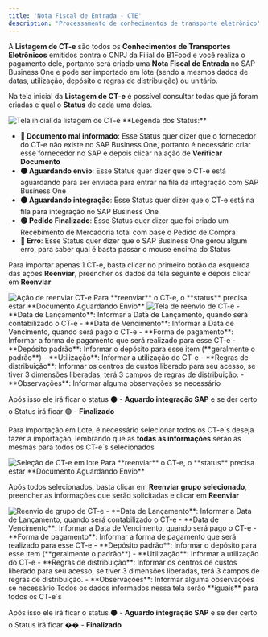 ```yaml
---
title: 'Nota Fiscal de Entrada - CTE'
description: 'Processamento de conhecimentos de transporte eletrônico'
---
```


A **Listagem de CT-e** são todos os **Conhecimentos de Transportes Eletrônicos** emitidos contra o CNPJ da Filial do B1Food e você realiza o pagamento dele, portanto será criado uma **Nota Fiscal de Entrada** no SAP Business One e pode ser importado em lote (sendo a mesmos dados de datas, utilização, depósito e regras de distribuição) ou unitário.

Na tela inicial da **Listagem de CT-e** é possível consultar todas que já foram criadas e qual o **Status** de cada uma delas.

<Frame>
<img src="/images/cte_01.png" alt="Tela inicial da listagem de CT-e" />
</Frame>

<Note>
**Legenda dos Status:**

- **🔴 Documento mal informado**: Esse Status quer dizer que o fornecedor do CT-e não existe no SAP Business One, portanto é necessário criar esse fornecedor no SAP e depois clicar na ação de **Verificar Documento**
- **🟠 Aguardando envio**: Esse Status quer dizer que o CT-e está aguardando para ser enviada para entrar na fila da integração com SAP Business One
- **⚫ Aguardando integração**: Esse Status quer dizer que o CT-e está na fila para integração no SAP Business One
- **🟢 Pedido Finalizado**: Esse Status quer dizer que foi criado um Recebimento de Mercadoria total com base o Pedido de Compra
- **🔴 Erro**: Esse Status quer dizer que o SAP Business One gerou algum erro, para saber qual é basta passar o mouse encima do Status
</Note>

Para importar apenas 1 CT-e, basta clicar no primeiro botão da esquerda das ações **Reenviar**, preencher os dados da tela seguinte e depois clicar em **Reenviar**

<Frame>
<img src="/images/cte_05.png" alt="Ação de reenviar CT-e" />
</Frame>

<Warning>
Para **reenviar** o CT-e, o **status** precisa estar **Documento Aguardando Envio**
</Warning>

<Frame>
<img src="/images/cte_02.png" alt="Tela de reenvio de CT-e" />
</Frame>

<Tabs>
<Tab title="Campos">
- **Data de Lançamento**: Informar a Data de Lançamento, quando será contabilizado o CT-e
- **Data de Vencimento**: Informar a Data de Vencimento, quando será pago o CT-e
- **Forma de pagamento**: Informar a forma de pagamento que será realizado para esse CT-e
- **Depósito padrão**: Informar o depósito para esse item (**geralmente o padrão**)
- **Utilização**: Informar a utilização do CT-e
- **Regras de distribuição**: Informar os centros de custos liberado para seu acesso, se tiver 3 dimensões liberadas, terá 3 campos de regras de distribuição.
- **Observações**: Informar alguma observações se necessário
</Tab>
</Tabs>

Após isso ele irá ficar o status ⚫ - **Aguardo integração SAP** e se der certo o Status irá ficar 🟢 - **Finalizado**

Para importação em Lote, é necessário selecionar todos os CT-e´s deseja fazer a importação, lembrando que as **todas as informações** serão as mesmas para todos os CT-e´s selecionados

<Frame>
<img src="/images/cte_03.png" alt="Seleção de CT-e em lote" />
</Frame>

<Warning>
Para **reenviar** o CT-e, o **status** precisa estar **Documento Aguardando Envio**
</Warning>

Após todos selecionados, basta clicar em **Reenviar grupo selecionado**, preencher as informações que serão solicitadas e clicar em **Reenviar**

<Frame>
<img src="/images/cte_04.png" alt="Reenvio de grupo de CT-e" />
</Frame>

<Tabs>
<Tab title="Campos">
- **Data de Lançamento**: Informar a Data de Lançamento, quando será contabilizado o CT-e
- **Data de Vencimento**: Informar a Data de Vencimento, quando será pago o CT-e
- **Forma de pagamento**: Informar a forma de pagamento que será realizado para esse CT-e
- **Depósito padrão**: Informar o depósito para esse item (**geralmente o padrão**)
- **Utilização**: Informar a utilização do CT-e
- **Regras de distribuição**: Informar os centros de custos liberado para seu acesso, se tiver 3 dimensões liberadas, terá 3 campos de regras de distribuição.
- **Observações**: Informar alguma observações se necessário
</Tab>
</Tabs>

<Warning>
Todos os dados informados nessa tela serão **iguais** para todos os CT-e´s
</Warning>

Após isso ele irá ficar o status ⚫ - **Aguardo integração SAP** e se der certo o Status irá ficar �� - **Finalizado**
